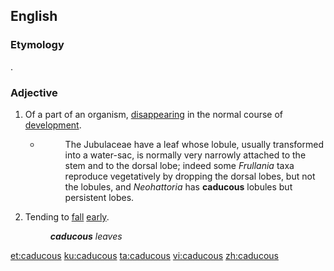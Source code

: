 ==English==

===Etymology===
{{etyl|la|en}} {{m|la|cadūcus||falling; transitory}}.

===Adjective===
{{en-adj}}

# {{lb|en|biology}} Of a part of an organism, [[disappear]]ing in the normal course of [[development]].
#* {{RQ:Schuster Hepaticae V|4}}
#*: The Jubulaceae have a leaf whose lobule, usually transformed into a water-sac, is normally very narrowly attached to the stem and to the dorsal lobe; indeed some ''Frullania'' taxa reproduce vegetatively by dropping the dorsal lobes, but not the lobules, and ''Neohattoria'' has '''caducous''' lobules but persistent lobes.
# {{lb|en|botany}} Tending to [[fall]] [[early]].
#: '''''caducous''' leaves''

{{Webster 1913}}

[[et:caducous]]
[[ku:caducous]]
[[ta:caducous]]
[[vi:caducous]]
[[zh:caducous]]